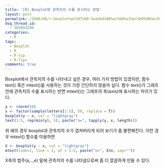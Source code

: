 ```yaml
---
title: '[R] Boxplot에 관측치의 수를 표시하는 방법'
layout: post
permalink: /2008/08/r-boxplot%ec%97%90-%ea%b4%80%ec%b8%a1%ec%b9%98%ec%9d%98-%ec%88%98%eb%a5%bc-%ed%91%9c%ec%8b%9c%ed%95%98%eb%8a%94-%eb%b0%a9%eb%b2%95/
dsq_thread_id:
  - 305893290
categories:
  - R
tags:
  - Boxplot
  - R
  - R-tip
  - R-Tips
comments: true
---
```


Boxplot에서 관측치의 수를 나타내고 싶은 경우, 여러 가지 방법이 있겠지만, 함수 text() 혹은 mtext()를 사용하는 것이 가장 간단하지 않을까 싶다. 함수 text()가 그래프 안에 관측치의 수를 표시하는 반면 mtext()는 그래프의 축(axis)에 표시하는 차이가 있다.

```r
y <- rnorm(50)
x <- factor(sample(letters[1:5], 50, replace = T))
boxplot(y ~ x, col = "lightgray")
text(1:5, rep(min(y), 5), paste("n=", tapply(y, x, length)))
```  

위 예의 경우 boxplot과 관측치의 수가 겹쳐버리게 되어 보기가 좀 불편해진다. 이런 경우 mtext() 함수를 이용하면 

```r
X <- boxplot(y ~ x, col = "lightgray")
mtext(side=1, line = 2, at = 1:5, paste("n=", X$n, sep=""))
```

X축의 범주(a,..,e) 밑에 관측치의 수를 나타냄으로써 좀 더 깔끔하게 만들 수 있다.

 